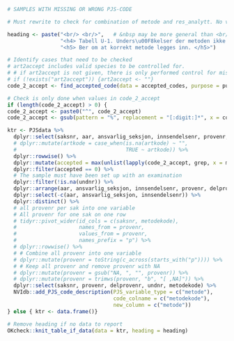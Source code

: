 
```r
# SAMPLES WITH MISSING OR WRONG PJS-CODE

# Must rewrite to check for combination of metode and res_analytt. No value of checking metode only.

heading <- paste("<br/> <br/>",   # &nbsp may be more general than <br/>
                 "<h4> Tabell U-1. Unders\u00F8kelser der metoden ikke er en del av OK-programmet</h4>",
                 "<h5> Ber om at korrekt metode legges inn. </h5>")

# Identify cases that need to be checked
# art2accept includes valid species to be controlled for.
# # if art2accept is not given, there is only performed control for missing values
# if (!exists("art2accept")) {art2accept <- ""}
code_2_accept <- find_accepted_code(data = accepted_codes, purpose = purpose, codetype = "metodekode") 

# Check is only done when values in code_2_accept
if (length(code_2_accept) > 0) {
code_2_accept <- paste0("^", code_2_accept)
code_2_accept <- gsub(pattern = "%", replacement = "[:digit:]*", x = code_2_accept, fixed = TRUE)

ktr <- PJSdata %>%
  dplyr::select(saksnr, aar, ansvarlig_seksjon, innsendelsenr, provenr, delprovenr, undnr, metodekode) %>%
  # dplyr::mutate(artkode = case_when(is.na(artkode) ~ "",
  #                                   TRUE ~ artkode)) %>%
  dplyr::rowwise() %>%
  dplyr::mutate(accepted = max(unlist(lapply(code_2_accept, grep, x = metodekode)),0)) %>%
  dplyr::filter(accepted == 0) %>%
  # The sample must have been set up with an examination
  dplyr::filter(!is.na(undnr)) %>%
  dplyr::arrange(aar, ansvarlig_seksjon, innsendelsenr, provenr, delprovenr, undnr) %>%
  dplyr::select(-c(aar, ansvarlig_seksjon, innsendelsenr)) %>%
  dplyr::distinct() %>%
  # all provenr per sak into one variable
  # All provenr for one sak on one row
  # tidyr::pivot_wider(id_cols = c(saksnr, metodekode),
  #                    names_from = provenr,
  #                    values_from = provenr,
  #                    names_prefix = "p") %>%
  # dplyr::rowwise() %>%
  # # Combine all provenr into one variable
  # dplyr::mutate(provenr = toString(c_across(starts_with("p")))) %>%
  # # Keep all provenr and remove provenr with NA
  # dplyr::mutate(provenr = gsub("NA, ", "", provenr)) %>%
  # dplyr::mutate(provenr = trimws(provenr, "b", "[ ,NA]")) %>%
  dplyr::select(saksnr, provenr, delprovenr, undnr, metodekode) %>%
  NVIdb::add_PJS_code_description(PJS_variable_type = c("metode"),
                                  code_colname = c("metodekode"),
                                  new_column = c("metode")) 
} else { ktr <- data.frame()}

# Remove heading if no data to report
OKcheck::knit_table_if_data(data = ktr, heading = heading)
```
